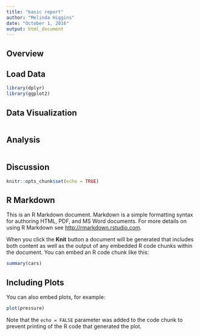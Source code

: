 ```yaml
---
title: "basic report"
author: "Melinda Higgins"
date: "October 1, 2016"
output: html_document
---
```


## Overview

## Load Data

```r
library(dplyr)
library(ggplot2)
```

## Data Visualization

```r

```

## Analysis

```r

```

## Discussion



```r
knitr::opts_chunk$set(echo = TRUE)
```

## R Markdown

This is an R Markdown document. Markdown is a simple formatting syntax for authoring HTML, PDF, and MS Word documents. For more details on using R Markdown see <http://rmarkdown.rstudio.com>.

When you click the **Knit** button a document will be generated that includes both content as well as the output of any embedded R code chunks within the document. You can embed an R code chunk like this:

```r
summary(cars)
```

## Including Plots

You can also embed plots, for example:

```r
plot(pressure)
```

Note that the `echo = FALSE` parameter was added to the code chunk to prevent printing of the R code that generated the plot.
